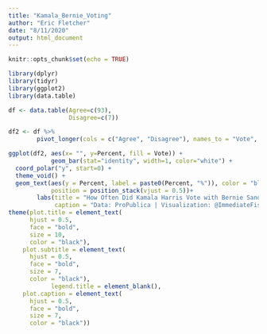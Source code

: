 ```yaml
---
title: "Kamala_Bernie_Voting"
author: "Eric Fletcher"
date: "8/11/2020"
output: html_document
---
```


```r
knitr::opts_chunk$set(echo = TRUE)
```


```r
library(dplyr)
library(tidyr)
library(ggplot2)
library(data.table)

df <- data.table(Agree=c(93), 
                 Disagree=c(7))

df2 <- df %>% 
        pivot_longer(cols = c("Agree", "Disagree"), names_to = "Vote", values_to = "Percent")
```

```r
ggplot(df2, aes(x= "", y=Percent, fill = Vote)) + 
            geom_bar(stat="identity", width=1, color="white") +
  coord_polar("y", start=0) +
  theme_void() +
  geom_text(aes(y = Percent, label = paste0(Percent, "%")), color = "black", size=4,
            position = position_stack(vjust = 0.5))+
        labs(title = "How Often Did Kamala Harris Vote with Bernie Sanders in 2017-18",
             caption = "Data: ProPublica | Visualization: @ImmediateFishing8")+
theme(plot.title = element_text(
      hjust = 0.5,
      face = "bold",
      size = 10, 
      color = "black"),
    plot.subtitle = element_text(
      hjust = 0.5,
      face = "bold",
      size = 7, 
      color = "black"),
            legend.title = element_blank(),
    plot.caption = element_text(
      hjust = 0.5,
      face = "bold",
      size = 7, 
      color = "black"))
```
